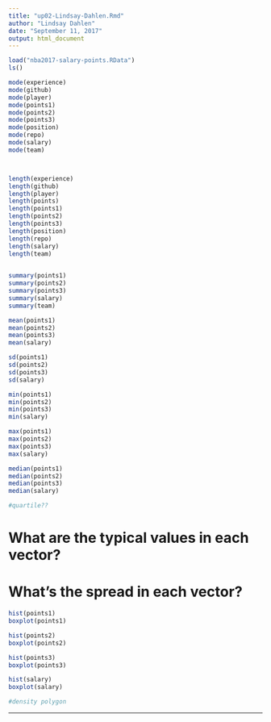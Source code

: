 ```yaml
---
title: "up02-Lindsay-Dahlen.Rmd"
author: "Lindsay Dahlen"
date: "September 11, 2017"
output: html_document
---
```

```r
load("nba2017-salary-points.RData")
ls()
```

```r
mode(experience)
mode(github)
mode(player)
mode(points1)
mode(points2)
mode(points3)
mode(position)
mode(repo)
mode(salary)
mode(team)



length(experience)
length(github)
length(player)
length(points)
length(points1)
length(points2)
length(points3)
length(position)
length(repo)
length(salary)
length(team)
       
```
```r
summary(points1)
summary(points2)
summary(points3)
summary(salary)
summary(team)
```

```r
mean(points1)
mean(points2)
mean(points3)
mean(salary)

sd(points1)
sd(points2)
sd(points3)
sd(salary)

min(points1)
min(points2)
min(points3)
min(salary)

max(points1)
max(points2)
max(points3)
max(salary)

median(points1)
median(points2)
median(points3)
median(salary)

#quartile??
```

# What are the typical values in each vector?
# What's the spread in each vector?

```r
hist(points1)
boxplot(points1)

hist(points2)
boxplot(points2)

hist(points3)
boxplot(points3)

hist(salary)
boxplot(salary)
```
```r
#density polygon
```

------------


